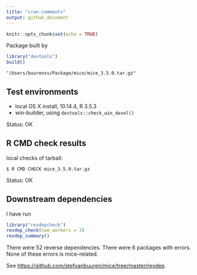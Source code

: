 ---
title: "cran-comments"
output: github_document
---

```{r setup, include=FALSE}
knitr::opts_chunk$set(echo = TRUE)
```

Package built by

```{r eval = FALSE}
library("devtools")
build()
```

`"/Users/buurensv/Package/mice/mice_3.5.0.tar.gz"`

## Test environments

* local OS X install, 10.14.4, R 3.5.3
* win-builder, using `devtools::check_win_devel()`

Status: OK

## R CMD check results

local checks of tarball:

`$ R CMD CHECK mice_3.5.0.tar.gz`

Status: OK

## Downstream dependencies

I have run 

```{r eval=FALSE}
library("revdepcheck")
revdep_check(num_workers = 3)
revdep_summary()
```

There were 52 reverse dependencies.
There were 6 packages with errors. None of these errors is mice-related.

See <https://github.com/stefvanbuuren/mice/tree/master/revdep>

